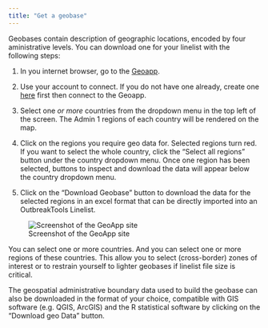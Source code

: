 ```yaml
---
title: "Get a geobase"
---
```



Geobases contain description of geographic locations, encoded by four aministrative levels. You can download one for your linelist with the following steps: 

1. In you internet browser, go to the [Geoapp](https://reports.msf.net/secure/app/outbreak-tools-geoapp). 

2. Use your account to connect. If you do not have one already, create one [here]( https://reports.msf.net/signup/) first then connect to the Geoapp.

3. Select one *or more* countries from the dropdown menu in the top left of the screen. The Admin 1 regions of each country will be rendered on the map.

4. Click on the regions you require geo data for. Selected regions turn red. If you want to select the whole country, click the "Select all regions" button under the country dropdown menu. Once one region has been selected, buttons to inspect and download the data will appear below the country dropdown menu.

5. Click on the "Download Geobase" button to download the data for the selected regions in an excel format that can be directly imported into an OutbreakTools Linelist.


![Screenshot of the GeoApp site](../how_to/images/006-download-geobase.png){fig-align="center" fig-alt="A screenshot of the GeoApp site, with several regions at the frontier of Sudan and South Sudan selected and thus red. The dropdown menu is highlighted in yellow, the button to select all regions is highlighted in green, and the button to download the geobase as an Excel file is highlighted in blue."}

::: {.callout-tip}
You can select one or more countries. And you can select one or more regions of these countries. This allow you to select (cross-border) zones of interest or to restrain yourself to lighter geobases if linelist file size is critical.
:::

::: {.callout-note}
The geospatial administrative boundary data used to build the geobase can also be downloaded in the format of your choice, compatible with GIS software (e.g. QGIS, ArcGIS) and the R statistical software by clicking on the "Download geo Data" button.
:::
    
